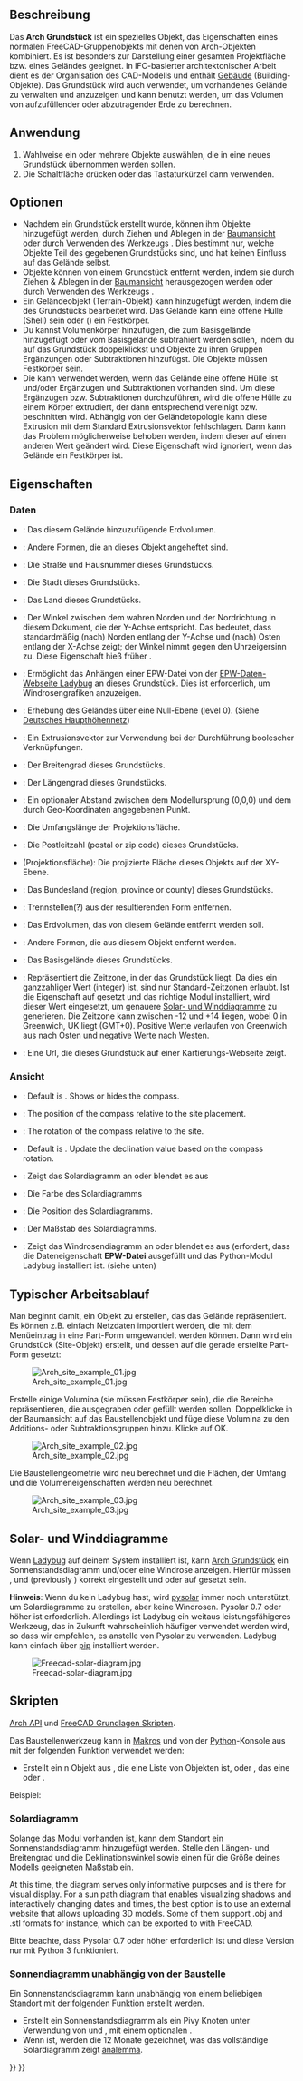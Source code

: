 <languages/>

{{Docnav/de
|[[BIM_Project/de|Projekt]]
|[[Arch_Building/de|Gebäude]]
|[[BIM_Workbench/de|BIM]]
|IconL=BIM_Project.svg
|IconR=Arch_Building.svg
|IconC=Workbench_BIM.svg
}}

{{VeryImportantMessage|DIESER BEFEHL IST BESTANDTEIL DES INTEGRIERTEN ARBEITSBEREICHS [[BIM_Workbench/de|BIM]] IN V1.0<br>
Diese Seite wurde für diese Version aktualisiert.}}

{{GuiCommand/de
|Name=Arch Site
|Name/de=Arch Grundstück
|MenuLocation=3D/BIM → Grundstück
|Workbenches=[[BIM_Workbench/de|BIM]]
|Shortcut={{KEY|S}} {{KEY|I}}
|SeeAlso=
}}

<span id="Description"></span>
==Beschreibung==

Das '''Arch Grundstück''' ist ein spezielles Objekt, das Eigenschaften eines normalen FreeCAD-Gruppenobjekts mit denen von Arch-Objekten kombiniert. Es ist besonders zur Darstellung einer gesamten Projektfläche bzw. eines Geländes geeignet. In IFC-basierter architektonischer Arbeit dient es der Organisation des CAD-Modells und enthält [[Arch_Building/de|Gebäude]] (Building-Objekte). Das Grundstück wird auch verwendet, um vorhandenes Gelände zu verwalten und anzuzeigen und kann benutzt werden, um das Volumen von aufzufüllender oder abzutragender Erde zu berechnen.

<span id="Usage"></span>
==Anwendung==

# Wahlweise ein oder mehrere Objekte auswählen, die in eine neues Grundstück übernommen werden sollen.
# Die Schaltfläche {{Button|[[Image:Arch_Site.svg|16px]] [[Arch_Site/de|Grundstück]]}} drücken oder das Tastaturkürzel {{KEY|S}} dann {{KEY|I}} verwenden.

<span id="Options"></span>
==Optionen==

* Nachdem ein Grundstück erstellt wurde, können ihm Objekte hinzugefügt werden, durch Ziehen und Ablegen in der [[Tree_view/de|Baumansicht]] oder durch Verwenden des Werkzeugs {{Button|[[Image:Arch Add.svg|16px]] [[Arch Add/de|Arch Hinzufügen]]}}. Dies bestimmt nur, welche Objekte Teil des gegebenen Grundstücks sind, und hat keinen Einfluss auf das Gelände selbst.
* Objekte können von einem Grundstück entfernt werden, indem sie durch Ziehen & Ablegen in der [[Tree_view/de|Baumansicht]] herausgezogen werden oder durch Verwenden des Werkzeugs {{Button|[[Image:Arch Remove.svg|16px]] [[Arch Remove/de|Arch Entfernen]]}}.
* Ein Geländeobjekt (Terrain-Objekt) kann hinzugefügt werden, indem die {{PropertyData/de|Gelände}} des Grundstücks bearbeitet wird. Das Gelände kann eine offene Hülle (Shell) sein oder ({{Version/de|0.21}}) ein Festkörper.
*  Du kannst Volumenkörper hinzufügen, die zum Basisgelände hinzugefügt oder vom Basisgelände subtrahiert werden sollen, indem du auf das Grundstück doppelklickst und Objekte zu ihren Gruppen Ergänzungen oder Subtraktionen hinzufügst. Die Objekte müssen Festkörper sein.
* Die {{PropertyData/de|Extrusionsvektor}} kann verwendet werden, wenn das Gelände eine offene Hülle ist und/oder Ergänzugen und Subtraktionen vorhanden sind. Um diese Ergänzugen bzw. Subtraktionen durchzuführen, wird die offene Hülle zu einem Körper extrudiert, der dann entsprechend vereinigt bzw. beschnitten wird. Abhängig von der Geländetopologie kann diese Extrusion mit dem Standard Extrusionsvektor fehlschlagen. Dann kann das Problem möglicherweise behoben werden, indem dieser auf einen anderen Wert geändert wird. Diese Eigenschaft wird ignoriert, wenn das Gelände ein Festkörper ist.

<span id="Properties"></span>
==Eigenschaften==

<span id="Data"></span>
===Daten===

{{Properties_Title|Site}}

* {{PropertyData/de|Addition Volume|Volume}}: Das diesem Gelände hinzuzufügende Erdvolumen.
* {{PropertyData/de|Additions|LinkList}}: Andere Formen, die an dieses Objekt angeheftet sind.
* {{PropertyData/de|Address|String}}: Die Straße und Hausnummer dieses Grundstücks.
* {{PropertyData/de|City|String}}: Die Stadt dieses Grundstücks.
* {{PropertyData/de|Country|String}}: Das Land dieses Grundstücks.
* {{PropertyData/de|Declination|Angle}}: Der Winkel zwischen dem wahren Norden und der Nordrichtung in diesem Dokument, die der Y-Achse entspricht. Das bedeutet, dass standardmäßig (nach) Norden entlang der Y-Achse und (nach) Osten entlang der X-Achse zeigt; der Winkel nimmt gegen den Uhrzeigersinn zu. Diese Eigenschaft hieß früher {{PropertyData/de|North Deviation}}.
* {{PropertyData/de|EPW File|FileIncluded}}: Ermöglicht das Anhängen einer EPW-Datei von der [https://www.ladybug.tools/epwmap/ EPW-Daten-Webseite Ladybug] an dieses Grundstück. Dies ist erforderlich, um Windrosengrafiken anzuzeigen.
* {{PropertyData/de|Elevation|Length}}: Erhebung des Geländes über eine Null-Ebene (level 0). (Siehe [https://de.wikipedia.org/wiki/Deutsches_Haupthöhennetz#DHHN2016 Deutsches Haupthöhennetz])
* {{PropertyData/de|Extrusion Vector|Vector}}: Ein Extrusionsvektor zur Verwendung bei der Durchführung boolescher Verknüpfungen.
* {{PropertyData/de|Latitude|Float}}: Der Breitengrad dieses Grundstücks.
* {{PropertyData/de|Longitude|Float}}: Der Längengrad dieses Grundstücks.
* {{PropertyData/de|Origin Offset|Vector}}: Ein optionaler Abstand zwischen dem Modellursprung (0,0,0) und dem durch Geo-Koordinaten angegebenen Punkt.
* {{PropertyData/de|Perimeter|Length}}: Die Umfangslänge der Projektionsfläche.
* {{PropertyData/de|Postal Code|String}}: Die Postleitzahl (postal or zip code) dieses Grundstücks.
* {{PropertyData/de|Projected Area|Area}} (Projektionsfläche): Die projizierte Fläche dieses Objekts auf der XY-Ebene.
* {{PropertyData/de|Region|String}}: Das Bundesland (region, province or county) dieses Grundstücks.
* {{PropertyData/de|Remove Splitter|Bool}}: Trennstellen(?) aus der resultierenden Form entfernen.
* {{PropertyData/de|Subtraction Volume|Volume}}: Das Erdvolumen, das von diesem Gelände entfernt werden soll.
* {{PropertyData/de|Subtractions|LinkList}}: Andere Formen, die aus diesem Objekt entfernt werden.
* {{PropertyData/de|Terrain|Link}}: Das Basisgelände dieses Grundstücks.
* {{PropertyData/de|Time Zone|Integer}}: Repräsentiert die Zeitzone, in der das Grundstück liegt. Da dies ein ganzzahliger Wert (integer) ist, sind nur Standard-Zeitzonen erlaubt. Ist die Eigenschaft {{PropertyView/de|Solar Diagram}} auf {{TRUE}} gesetzt und das richtige Modul installiert, wird dieser Wert eingesetzt, um genauere [[#Solar-_und_Winddiagramme|Solar- und Winddiagramme]] zu generieren. Die Zeitzone kann zwischen -12 und +14 liegen, wobei 0 in Greenwich, UK liegt (GMT+0). Positive Werte verlaufen von Greenwich aus nach Osten und negative Werte nach Westen.
* {{PropertyData/de|Url|String}}: Eine Url, die dieses Grundstück auf einer Kartierungs-Webseite zeigt.

<span id="View"></span>
===Ansicht===

{{Properties_Title|Compass}}

* {{PropertyView|Compass|Bool}}: Default is {{Value|False}}. Shows or hides the compass.
* {{PropertyView|Compass Position|Vector}}: The position of the compass relative to the site placement.
* {{PropertyView|Compass Rotation|Angle}}: The rotation of the compass relative to the site.
* {{PropertyView|Update Declination|Bool}}: Default is {{Value|False}}. Update the declination value based on the compass rotation.

{{Properties_Title|Site}}

<div class="mw-translate-fuzzy">
* {{PropertyView/de|Solardiagram}}: Zeigt das Solardiagramm an oder blendet es aus
* {{PropertyView/de|Solardiagram Farbe}}: Die Farbe des Solardiagramms
* {{PropertyView/de|Solardiagram Position}}: Die Position des Solardiagramms.
* {{PropertyView/de|Solardiagram Maßstab}}: Der Maßstab des Solardiagramms.
* {{PropertyView/de|Windrose}}: Zeigt das Windrosendiagramm an oder blendet es aus (erfordert, dass die Dateneigenschaft '''EPW-Datei''' ausgefüllt und das Python-Modul Ladybug installiert ist. (siehe unten)
</div>

<span id="Typical_workflow"></span>
== Typischer Arbeitsablauf ==

Man beginnt damit, ein Objekt zu erstellen, das das Gelände repräsentiert. Es können z.B. einfach Netzdaten importiert werden, die mit dem  Menüeintrag {{MenuCommand|Part → Form aus Netz erstellen}} in eine Part-Form umgewandelt werden können. Dann wird ein Grundstück (Site-Objekt) erstellt, und dessen {{PropertyData/de|Gelände}} auf die gerade erstellte Part-Form gesetzt:

[[Image:Arch site example 01.jpg]]

Erstelle einige Volumina (sie müssen Festkörper sein), die die Bereiche repräsentieren, die ausgegraben oder gefüllt werden sollen. Doppelklicke in der Baumansicht auf das Baustellenobjekt und füge diese Volumina zu den Additions- oder Subtraktionsgruppen hinzu. Klicke auf OK.

[[Image:Arch site example 02.jpg]]

Die Baustellengeometrie wird neu berechnet und die Flächen, der Umfang und die Volumeneigenschaften werden neu berechnet.

[[Image:Arch site example 03.jpg]]

<span id="Solar_and_wind_diagrams"></span>
== Solar- und Winddiagramme ==

Wenn [https://www.ladybug.tools/ladybug.html Ladybug] auf deinem System installiert ist, kann [[Arch_Site/de|Arch Grundstück]] ein Sonnenstandsdiagramm und/oder eine Windrose anzeigen. Hierfür müssen {{PropertyData/de|Längengrad}}, {{PropertyData/de|Breitengrad}} und {{PropertyData/de|Deklination}} (previously {{PropertyData/de|Nordabweichung}}) korrekt eingestellt und {{PropertyView/de|Solardiagramm}} oder {{PropertyView/de|Windrose}} auf {{TRUE}} gesetzt sein.

<div class="mw-translate-fuzzy">
'''Hinweis''': Wenn du kein Ladybug hast, wird [http://pysolar.org/ pysolar] immer noch unterstützt, um Solardiagramme zu erstellen, aber keine Windrosen. Pysolar 0.7 oder höher ist erforderlich. Allerdings ist Ladybug ein weitaus leistungsfähigeres Werkzeug, das in Zukunft wahrscheinlich häufiger verwendet werden wird, so dass wir empfehlen, es anstelle von Pysolar zu verwenden. Ladybug kann einfach über [https://github.com/ladybug-tools/ladybug pip] installiert werden.
</div>

[[Image:Freecad-solar-diagram.jpg]]

<span id="Scripting"></span>
==Skripten==

{{Emphasis|Siehe auch:}} [[Arch_API/de|Arch API]] und [[FreeCAD_Scripting_Basics/de|FreeCAD Grundlagen Skripten]].

Das Baustellenwerkzeug kann in [[Macros/de|Makros]] und von der [[Python/de|Python]]-Konsole aus mit der folgenden Funktion verwendet werden:

{{Code|code=
Site = makeSite(objectslist=None, baseobj=None, name="Site")
}}

* Erstellt ein {{incode|Baustelle}}n Objekt aus {{incode|Objekteliste}}, die eine Liste von Objekten ist, oder {{incode|Basisobj}}, das eine  {{incode|Form}} oder {{incode|Gelände}}.

Beispiel:
{{Code|code=
import FreeCAD, Draft, Arch

p1 = FreeCAD.Vector(0, 0, 0)
p2 = FreeCAD.Vector(2000, 0, 0)
baseline = Draft.makeLine(p1, p2)
Wall = Arch.makeWall(baseline, length=None, width=150, height=2000)
FreeCAD.ActiveDocument.recompute()

Building = Arch.makeBuilding([Wall])
Site = Arch.makeSite([Building])

FreeCAD.ActiveDocument.recompute()
FreeCAD.Gui.ActiveDocument.ActiveView.viewIsometric()
}}

<span id="Solar_diagram"></span>
=== Solardiagramm ===

Solange das {{incode|pysolar}} Modul vorhanden ist, kann dem Standort ein Sonnenstandsdiagramm hinzugefügt werden. Stelle den Längen- und Breitengrad und die Deklinationswinkel sowie einen für die Größe deines Modells geeigneten Maßstab ein.

At this time, the diagram serves only informative purposes and is there for visual display. For a sun path diagram that enables visualizing shadows and interactively changing dates and times, the best option is to use an external website that allows uploading 3D models. Some of them support .obj and .stl formats for instance, which can be exported to with FreeCAD. 

Bitte beachte, dass Pysolar 0.7 oder höher erforderlich ist und diese Version nur mit Python 3 funktioniert.

{{Code|code=
Site.Longitude = -46.38
Site.Latitude = -23.33
Site.Declination = 30
# Uncomment if you want to show the compass
# Site.ViewObject.Compass = True

Site.ViewObject.SolarDiagram = True
Site.ViewObject.SolarDiagramScale = 10000
FreeCAD.ActiveDocument.recompute()
}}

<span id="Solar_diagram_independent_of_Site"></span>
=== Sonnendiagramm unabhängig von der Baustelle ===

Ein Sonnenstandsdiagramm kann unabhängig von einem beliebigen Standort mit der folgenden Funktion erstellt werden.
{{Code|code=
Node = makeSolarDiagram(longitude, latitude, scale=1, complete=False)
}}

* Erstellt ein Sonnenstandsdiagramm als ein Pivy Knoten unter Verwendung von {{incode|Längengrad}} und {{incode|Breitengrad}}, mit einem optionalen  {{incode|Maßstab}}.
* Wenn {{incode|vollständig}} {{incode|True}} ist, werden die 12 Monate gezeichnet, was das vollständige Solardiagramm zeigt [https://en.wikipedia.org/wiki/Analemma analemma].

{{Code|code=
import FreeCADGui, Arch

Node = Arch.makeSolarDiagram(-46.38, -23.33, scale=10000, complete=True)
FreeCAD.Gui.ActiveDocument.ActiveView.getSceneGraph().addChild(Node)
}}


{{Docnav/de
|[[BIM_Project/de|Projekt]]
|[[Arch_Building/de|Gebäude]]
|[[BIM_Workbench/de|BIM]]
|IconL=BIM_Project.svg
|IconR=Arch_Building.svg
|IconC=Workbench_BIM.svg
}}

{{BIM_Tools_navi{{#translation:}}}}
{{Userdocnavi{{#translation:}}}}